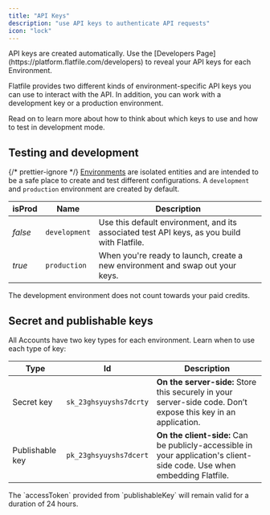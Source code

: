 ```yaml
---
title: "API Keys"
description: "use API keys to authenticate API requests"
icon: "lock"
---
```


<Snippet file="shared/dxpbanner.mdx" />

<Info>
  API keys are created automatically. Use the [Developers
  Page](https://platform.flatfile.com/developers) to reveal your API keys for
  each Environment.
</Info>

Flatfile provides two different kinds of environment-specific API keys you can use to interact with the API. In addition, you can work with a development key or a production environment.

Read on to learn more about how to think about which keys to use and how to test in development mode.

## Testing and development

{/* prettier-ignore */}
<Tooltip tip="Learn more about Environments">[Environments](../../learning-center/architecture/environment.mdx)</Tooltip> are isolated entities and are intended to be a safe place to create and
test different configurations. A `development` and `production` environment are created
by default.

| isProd  | Name          | Description                                                                                 |
| ------- | ------------- | ------------------------------------------------------------------------------------------- |
| _false_ | `development` | Use this default environment, and its associated test API keys, as you build with Flatfile. |
| _true_  | `production`  | When you're ready to launch, create a new environment and swap out your keys.               |

<Note>
  The development environment does not count towards your paid credits.
</Note>

## Secret and publishable keys

All Accounts have two key types for each environment. Learn when to use each type of key:

| Type            | Id                     | Description                                                                                                             |
| --------------- | ---------------------- | ----------------------------------------------------------------------------------------------------------------------- |
| Secret key      | `sk_23ghsyuyshs7dcrty` | **On the server-side:** Store this securely in your server-side code. Don’t expose this key in an application.          |
| Publishable key | `pk_23ghsyuyshs7dcert` | **On the client-side:** Can be publicly-accessible in your application's client-side code. Use when embedding Flatfile. |

<Note>
  The `accessToken` provided from `publishableKey` will remain valid for a
  duration of 24 hours.
</Note>
